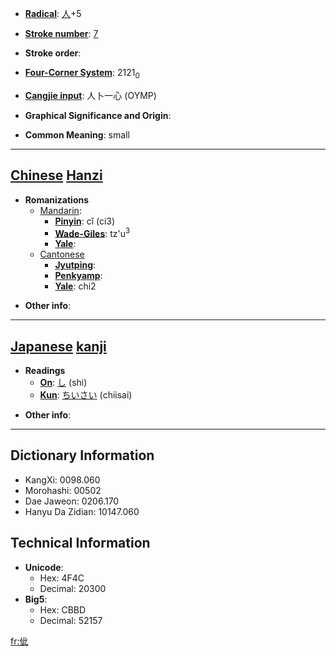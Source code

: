 * '''[[Wiktionary:Chinese radical index| Radical]]''': [[Wiktionary:Chinese radical index 人|人]]+5

* '''[[Wiktionary:Chinese total strokes index|Stroke number]]''': [[Wiktionary:Chinese total strokes index 7|7]]

* '''Stroke order''': 

* '''[[Wiktionary:Chinese four corner index|Four-Corner System]]''': 2121<sub>0</sub>

* '''[[Wiktionary:Chinese Cangjie index|Cangjie input]]''': 人卜一心 (OYMP)

* '''Graphical Significance and Origin''': 

* '''Common Meaning''': small

----

== [[Chinese]] [[Hanzi]] ==

* '''Romanizations'''
** [[Mandarin]]:
*** '''[[Pinyin]]''': cǐ (ci3)
*** '''[[Wade-Giles]]''': tz'u<sup>3</sup>
*** '''[[Yale]]''': 
**[[Cantonese]]
***'''[[Jyutping]]''':
***'''[[Penkyamp]]''': 
***'''[[Yale]]''': chi2

* '''Other info''': 

----

== [[Japanese]] [[kanji]] ==

* '''Readings'''
** '''[[On]]''': [[し]] (shi)
** '''[[Kun]]''': [[ちいさい]] (chiisai)

* '''Other info''':  

----

== Dictionary Information ==

* KangXi: 0098.060
* Morohashi: 00502
* Dae Jaweon: 0206.170
* Hanyu Da Zidian: 10147.060

== Technical Information ==

* '''Unicode''':
** Hex: 4F4C
** Decimal: 20300
* '''Big5''':
** Hex: CBBD
** Decimal: 52157
[[fr:佌]]